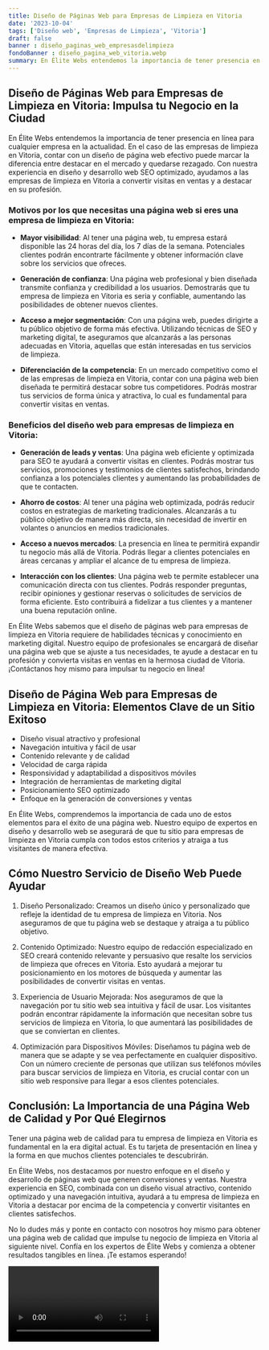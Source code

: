 ```yaml
---
title: Diseño de Páginas Web para Empresas de Limpieza en Vitoria
date: '2023-10-04'
tags: ['Diseño web', 'Empresas de Limpieza', 'Vitoria']
draft: false
banner : diseño_paginas_web_empresasdelimpieza
fondoBanner : diseño_pagina_web_vitoria.webp
summary: En Élite Webs entendemos la importancia de tener presencia en línea para cualquier empresa en la actualidad. En el caso de las empresas de limpieza en Vitoria, contar con un diseño de página web efectivo puede marcar la diferencia entre destacar en el mercado y quedarse rezagado. Con nuestra experiencia en diseño y desarrollo web SEO optimizado, ayudamos a las empresas de limpieza en Vitoria a convertir visitas en ventas y a destacar en su profesión.
---
```


## Diseño de Páginas Web para Empresas de Limpieza en Vitoria: Impulsa tu Negocio en la Ciudad

En Élite Webs entendemos la importancia de tener presencia en línea para cualquier empresa en la actualidad. En el caso de las empresas de limpieza en Vitoria, contar con un diseño de página web efectivo puede marcar la diferencia entre destacar en el mercado y quedarse rezagado. Con nuestra experiencia en diseño y desarrollo web SEO optimizado, ayudamos a las empresas de limpieza en Vitoria a convertir visitas en ventas y a destacar en su profesión.

### Motivos por los que necesitas una página web si eres una empresa de limpieza en Vitoria:

- **Mayor visibilidad**: Al tener una página web, tu empresa estará disponible las 24 horas del día, los 7 días de la semana. Potenciales clientes podrán encontrarte fácilmente y obtener información clave sobre los servicios que ofreces.

- **Generación de confianza**: Una página web profesional y bien diseñada transmite confianza y credibilidad a los usuarios. Demostrarás que tu empresa de limpieza en Vitoria es seria y confiable, aumentando las posibilidades de obtener nuevos clientes.

- **Acceso a mejor segmentación**: Con una página web, puedes dirigirte a tu público objetivo de forma más efectiva. Utilizando técnicas de SEO y marketing digital, te aseguramos que alcanzarás a las personas adecuadas en Vitoria, aquellas que están interesadas en tus servicios de limpieza.

- **Diferenciación de la competencia**: En un mercado competitivo como el de las empresas de limpieza en Vitoria, contar con una página web bien diseñada te permitirá destacar sobre tus competidores. Podrás mostrar tus servicios de forma única y atractiva, lo cual es fundamental para convertir visitas en ventas.

### Beneficios del diseño web para empresas de limpieza en Vitoria:

- **Generación de leads y ventas**: Una página web eficiente y optimizada para SEO te ayudará a convertir visitas en clientes. Podrás mostrar tus servicios, promociones y testimonios de clientes satisfechos, brindando confianza a los potenciales clientes y aumentando las probabilidades de que te contacten.

- **Ahorro de costos**: Al tener una página web optimizada, podrás reducir costos en estrategias de marketing tradicionales. Alcanzarás a tu público objetivo de manera más directa, sin necesidad de invertir en volantes o anuncios en medios tradicionales.

- **Acceso a nuevos mercados**: La presencia en línea te permitirá expandir tu negocio más allá de Vitoria. Podrás llegar a clientes potenciales en áreas cercanas y ampliar el alcance de tu empresa de limpieza.

- **Interacción con los clientes**: Una página web te permite establecer una comunicación directa con tus clientes. Podrás responder preguntas, recibir opiniones y gestionar reservas o solicitudes de servicios de forma eficiente. Esto contribuirá a fidelizar a tus clientes y a mantener una buena reputación online.

En Élite Webs sabemos que el diseño de páginas web para empresas de limpieza en Vitoria requiere de habilidades técnicas y conocimiento en marketing digital. Nuestro equipo de profesionales se encargará de diseñar una página web que se ajuste a tus necesidades, te ayude a destacar en tu profesión y convierta visitas en ventas en la hermosa ciudad de Vitoria. ¡Contáctanos hoy mismo para impulsar tu negocio en línea!

<GifSeo />

<Cta />

## Diseño de Página Web para Empresas de Limpieza en Vitoria: Elementos Clave de un Sitio Exitoso

- Diseño visual atractivo y profesional
- Navegación intuitiva y fácil de usar
- Contenido relevante y de calidad
- Velocidad de carga rápida
- Responsividad y adaptabilidad a dispositivos móviles
- Integración de herramientas de marketing digital
- Posicionamiento SEO optimizado
- Enfoque en la generación de conversiones y ventas

En Élite Webs, comprendemos la importancia de cada uno de estos elementos para el éxito de una página web. Nuestro equipo de expertos en diseño y desarrollo web se asegurará de que tu sitio para empresas de limpieza en Vitoria cumpla con todos estos criterios y atraiga a tus visitantes de manera efectiva.

## Cómo Nuestro Servicio de Diseño Web Puede Ayudar

1. Diseño Personalizado: Creamos un diseño único y personalizado que refleje la identidad de tu empresa de limpieza en Vitoria. Nos aseguramos de que tu página web se destaque y atraiga a tu público objetivo.

2. Contenido Optimizado: Nuestro equipo de redacción especializado en SEO creará contenido relevante y persuasivo que resalte los servicios de limpieza que ofreces en Vitoria. Esto ayudará a mejorar tu posicionamiento en los motores de búsqueda y aumentar las posibilidades de convertir visitas en ventas.

3. Experiencia de Usuario Mejorada: Nos aseguramos de que la navegación por tu sitio web sea intuitiva y fácil de usar. Los visitantes podrán encontrar rápidamente la información que necesitan sobre tus servicios de limpieza en Vitoria, lo que aumentará las posibilidades de que se conviertan en clientes.

4. Optimización para Dispositivos Móviles: Diseñamos tu página web de manera que se adapte y se vea perfectamente en cualquier dispositivo. Con un número creciente de personas que utilizan sus teléfonos móviles para buscar servicios de limpieza en Vitoria, es crucial contar con un sitio web responsive para llegar a esos clientes potenciales.

## Conclusión: La Importancia de una Página Web de Calidad y Por Qué Elegirnos

Tener una página web de calidad para tu empresa de limpieza en Vitoria es fundamental en la era digital actual. Es tu tarjeta de presentación en línea y la forma en que muchos clientes potenciales te descubrirán.

En Élite Webs, nos destacamos por nuestro enfoque en el diseño y desarrollo de páginas web que generen conversiones y ventas. Nuestra experiencia en SEO, combinada con un diseño visual atractivo, contenido optimizado y una navegación intuitiva, ayudará a tu empresa de limpieza en Vitoria a destacar por encima de la competencia y convertir visitantes en clientes satisfechos.

No lo dudes más y ponte en contacto con nosotros hoy mismo para obtener una página web de calidad que impulse tu negocio de limpieza en Vitoria al siguiente nivel. Confía en los expertos de Élite Webs y comienza a obtener resultados tangibles en línea. ¡Te estamos esperando!

<Video />

<CtaBot job='Empresas de Limpieza' city='Vitoria'/>

<Gmaps query='Vitoria+españa+maps' />